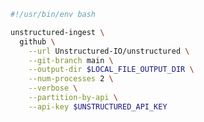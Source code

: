 ```bash Shell
#!/usr/bin/env bash

unstructured-ingest \
  github \
    --url Unstructured-IO/unstructured \
    --git-branch main \
    --output-dir $LOCAL_FILE_OUTPUT_DIR \
    --num-processes 2 \
    --verbose \
    --partition-by-api \
    --api-key $UNSTRUCTURED_API_KEY
```

